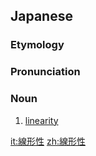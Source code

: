 ==Japanese==
{{ja-kanjitab|せん|けい|せい|yomi=on}}

===Etymology===
{{suffix|線形|性|t1=linear|t2=-ness|lang=ja|sort=せんけいせい}}

===Pronunciation===
{{ja-pron|せんけいせい|y=o}}

===Noun===
{{ja-noun|せんけいせい}}

# {{lb|ja|algebra|sort=せんけいせい}} [[linearity]]

[[it:線形性]]
[[zh:線形性]]